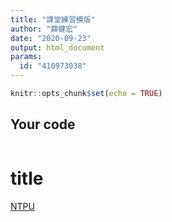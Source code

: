```yaml
---
title: "課堂練習模版"
author: "薛健宏"
date: "2020-09-23"
output: html_document
params:
  id: "410973038"
---
```


```r
knitr::opts_chunk$set(echo = TRUE)
```

## Your code

```r

```
# title

[NTPU](https://new.ntpu.edu.tw)
```r

```

```python

```

```r

```

